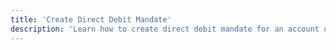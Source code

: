 ```yaml
---
title: 'Create Direct Debit Mandate'
description: 'Learn how to create direct debit mandate for an account using the Nomba API'
---
```


<CardGroup cols={2}>
  <Card
    title="Create Direct Debit Mandate"
    icon="shuffle"
    href="/nomba-api-reference/direct-debits/create-direct-debit"
  >
  </Card>
</CardGroup>


